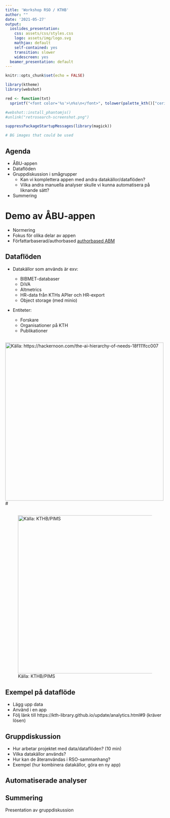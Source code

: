 ```yaml
---
title: 'Workshop RSO / KTHB'
author: ""
date: '2021-05-27'
output:
  ioslides_presentation:
    css: assets/css/styles.css
    logo: assets/img/logo.svg
    mathjax: default
    self-contained: yes
    transition: slower
    widescreen: yes
  beamer_presentation: default
---
```

  
```r
knitr::opts_chunk$set(echo = FALSE)

library(ktheme)
library(webshot)

red <- function(txt) 
  sprintf("<font color='%s'>\n%s\n</font>", tolower(palette_kth()["cerise"]), txt)

#webshot::install_phantomjs()
#unlink("retrosearch-screenshot.png")

suppressPackageStartupMessages(library(magick))

# BG images that could be used

```

## Agenda

- ÅBU-appen
- Dataflöden
- Gruppdiskussion i smågrupper
  - Kan vi komplettera appen med andra datakällor/dataflöden?
  - Vilka andra manuella analyser skulle vi kunna automatisera på liknande sätt?
- Summering

<!--
https://intra.kth.se/itm/nyheter/mikael-ostling-rankingens-krigare-1.1075812 
-->

# Demo av ÅBU-appen

- Normering
- Fokus för olika delar av appen
- Författarbaserad/authorbased [authorbased ABM](https://bibliometrics.lib.kth.se/beta/authorbased)

## Dataflöden

- Datakällor som används är exv:

  - BIBMET-databaser
  - DiVA
  - Altmetrics
  - HR-data från KTHs APIer och HR-export
  - Object storage (med minio)

- Entiteter:

  - Forskare
  - Organisationer på KTH
  - Publikationer

##

![Källa: https://hackernoon.com/the-ai-hierarchy-of-needs-18f111fcc007](https://cdn.hackernoon.com/hn-images/1*7IMev5xslc9FLxr9hHhpFw.png){height=500px}
#

##

![Källa: KTHB/PIMS](data-overview-kthb.png){height=500px}

## Exempel på dataflöde

- Lägg upp data
- Använd i en app
- Följ länk till https://kth-library.github.io/update/analytics.html#9 (kräver lösen)

## Gruppdiskussion

  - Hur arbetar projektet med data/dataflöden? (10 min) 
  - Vilka datakällor används?
  - Hur kan de återanvändas i RSO-sammanhang?
  - Exempel (hur kombinera datakällor, göra en ny app)
  
## Automatiserade analyser

## Summering

Presentation av gruppdiskussion